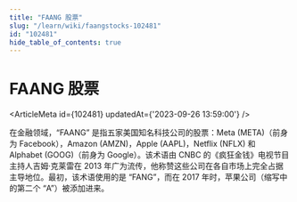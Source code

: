 ```yaml
---
title: "FAANG 股票"
slug: "/learn/wiki/faangstocks-102481"
id: "102481"
hide_table_of_contents: true
---
```



# FAANG 股票

<ArticleMeta id={102481} updatedAt={'2023-09-26 13:59:00'} />
<div className='border-solid border-b border-t-0 my-4 border-[var(--ifm-color-gray-300)]' />

在金融领域，“FAANG” 是指五家美国知名科技公司的股票：Meta (META)（前身为 Facebook），Amazon (AMZN)，Apple (AAPL)，Netflix (NFLX) 和 Alphabet (GOOG)（前身为 Google）。该术语由 CNBC 的《疯狂金钱》电视节目主持人吉姆·克莱雷在 2013 年广为流传，他称赞这些公司在各自市场上完全占据主导地位。最初，该术语使用的是 “FANG”，而在 2017 年时，苹果公司（缩写中的第二个 “A”）被添加进来。

